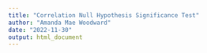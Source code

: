 ```yaml
---
title: "Correlation Null Hypothesis Significance Test"
author: "Amanda Mae Woodward"
date: "2022-11-30"
output: html_document
---
```


